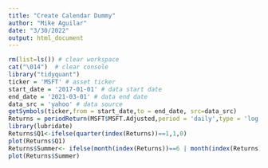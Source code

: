 ```yaml
---
title: "Create Calendar Dummy"
author: "Mike Aguilar"
date: "3/30/2022"
output: html_document
---
```



<!-- ### Create Calendar Dummy -->
```r
rm(list=ls()) # clear workspace
cat("\014")  # clear console
library("tidyquant") 
ticker = 'MSFT' # asset ticker
start_date = '2017-01-01' # data start date
end_date = '2021-03-01' # data end date
data_src = 'yahoo' # data source
getSymbols(ticker,from = start_date,to = end_date, src=data_src)
Returns = periodReturn(MSFT$MSFT.Adjusted,period = 'daily',type = 'log')
library(lubridate)
Returns$Q1<-ifelse(quarter(index(Returns))==1,1,0)
plot(Returns$Q1)
Returns$Summer<- ifelse(month(index(Returns))==6 | month(index(Returns))==7 | month(index(Returns))==8,1,0)
plot(Returns$Summer)

```
